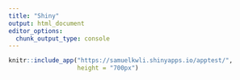 ```yaml
---
title: "Shiny"
output: html_document
editor_options: 
  chunk_output_type: console
---
```


```r
knitr::include_app("https://samuelkwli.shinyapps.io/apptest/",
                   height = "700px")
```